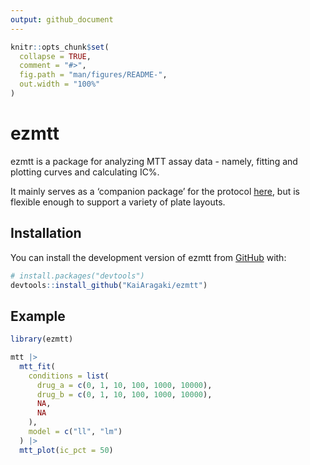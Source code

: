 ```yaml
---
output: github_document
---
```


<!-- README.md is generated from README.Rmd. Please edit that file -->

```r
knitr::opts_chunk$set(
  collapse = TRUE,
  comment = "#>",
  fig.path = "man/figures/README-",
  out.width = "100%"
)
```

# ezmtt

<!-- badges: start -->
<!-- badges: end -->

ezmtt is a package for analyzing MTT assay data - namely, fitting and plotting curves and calculating IC%. 

It mainly serves as a 'companion package' for the protocol [here](https://kai.quarto.pub/bok/mtt.html), but is flexible enough to support a variety of plate layouts.

## Installation

You can install the development version of ezmtt from [GitHub](https://github.com/) with:

``` r
# install.packages("devtools")
devtools::install_github("KaiAragaki/ezmtt")
```

## Example

```r
library(ezmtt)

mtt |>
  mtt_fit(
    conditions = list(
      drug_a = c(0, 1, 10, 100, 1000, 10000),
      drug_b = c(0, 1, 10, 100, 1000, 10000),
      NA,
      NA
    ),
    model = c("ll", "lm")
  ) |>
  mtt_plot(ic_pct = 50)
```

